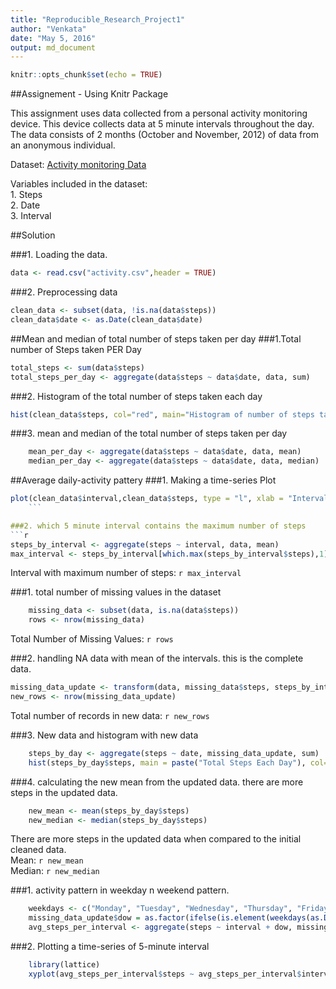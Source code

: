 ```yaml
---
title: "Reproducible_Research_Project1"
author: "Venkata"
date: "May 5, 2016"
output: md_document
---
```


```r
knitr::opts_chunk$set(echo = TRUE)
```

##Assignement - Using Knitr Package

This assignment uses data collected from a personal activity monitoring device. This device collects data at 5 minute intervals throughout the day. The data consists of 2 months (October and November, 2012) of data from an anonymous individual. 

Dataset: [Activity monitoring Data](https://d396qusza40orc.cloudfront.net/repdata%2Fdata%2Factivity.zip)

Variables included in the dataset:  
1. Steps  
2. Date  
3. Interval  

##Solution

###1. Loading the data.
```r
data <- read.csv("activity.csv",header = TRUE)
```

###2. Preprocessing data
```r
clean_data <- subset(data, !is.na(data$steps))
clean_data$date <- as.Date(clean_data$date)
```

##Mean and median of total number of steps taken per day
###1.Total number of Steps taken PER Day
```r
total_steps <- sum(data$steps)
total_steps_per_day <- aggregate(data$steps ~ data$date, data, sum)
```

###2. Histogram of the total number of steps taken each day
```r
hist(clean_data$steps, col="red", main="Histogram of number of steps taken each day", xlab = "Number of steps", ylab = "Frequency")
```

###3. mean and median of the total number of steps taken per day
```r
    mean_per_day <- aggregate(data$steps ~ data$date, data, mean)
    median_per_day <- aggregate(data$steps ~ data$date, data, median)
```


##Average daily-activity pattery
###1. Making a time-series Plot
```r
plot(clean_data$interval,clean_data$steps, type = "l", xlab = "Intervals", ylab = "Average number of steps per interval")
    ```

###2. which 5 minute interval contains the maximum number of steps
```r
steps_by_interval <- aggregate(steps ~ interval, data, mean)
max_interval <- steps_by_interval[which.max(steps_by_interval$steps),1]
```
Interval with maximum number of steps: `r max_interval`


###1. total number of missing values in the dataset    
```r
    missing_data <- subset(data, is.na(data$steps))
    rows <- nrow(missing_data)
```
Total Number of Missing Values: `r rows`


###2. handling NA data with mean of the intervals. this is the complete data.        
```r
missing_data_update <- transform(data, missing_data$steps, steps_by_interval$steps[match(data$interval, steps_by_interval$interval)], data$steps)
new_rows <- nrow(missing_data_update)
```
Total number of records in new data: `r new_rows`

###3. New data and histogram with new data
```r
    steps_by_day <- aggregate(steps ~ date, missing_data_update, sum)
    hist(steps_by_day$steps, main = paste("Total Steps Each Day"), col="blue", xlab="Number of Steps")
```  

###4. calculating the new mean from the updated data. there are more steps in the updated data.
```r
    new_mean <- mean(steps_by_day$steps)
    new_median <- median(steps_by_day$steps)
```
There are more steps in the updated data when compared to the initial cleaned data.  
Mean: `r new_mean`  
Median: `r new_median`  

###1. activity pattern in weekday n weekend pattern.
```r
    weekdays <- c("Monday", "Tuesday", "Wednesday", "Thursday", "Friday")
    missing_data_update$dow = as.factor(ifelse(is.element(weekdays(as.Date(missing_data_update$date)),weekdays), "Weekday", "Weekend"))
    avg_steps_per_interval <- aggregate(steps ~ interval + dow, missing_data_update, mean)
```

###2. Plotting a time-series of 5-minute interval    
```r
    library(lattice)
    xyplot(avg_steps_per_interval$steps ~ avg_steps_per_interval$interval|avg_steps_per_interval$dow, main="Average Steps per Day by Interval",xlab="Interval", ylab="Steps",layout=c(1,2), type="l")
```    